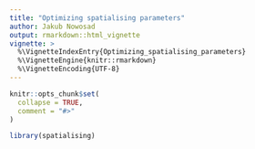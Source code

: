 ```yaml
---
title: "Optimizing spatialising parameters"
author: Jakub Nowosad
output: rmarkdown::html_vignette
vignette: >
  %\VignetteIndexEntry{Optimizing_spatialising_parameters}
  %\VignetteEngine{knitr::rmarkdown}
  %\VignetteEncoding{UTF-8}
---
```


```r
knitr::opts_chunk$set(
  collapse = TRUE,
  comment = "#>"
)
```

```r
library(spatialising)
```
